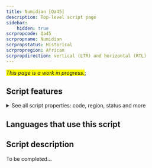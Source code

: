 ```yaml
---
title: Numidian [Qa45]
description: Top-level script page
sidebar:
    hidden: true
scrpropcode: Qa45
scrpropname: Numidian
scrpropstatus: Historical
scrpropregion: African
scrpropdirection: vertical (LTR) and horizontal (RTL)
---
```


<span style='background-color:yellow'>_This page is a work in progress._</span>;


## Script features

<details>
<summary> See all script properties: code, region, status and more</summary>
<ScriptInfo />
</details>

## Languages that use this script

<WsList script='Qa45' wsMax='5' />

## Script description

To be completed...

